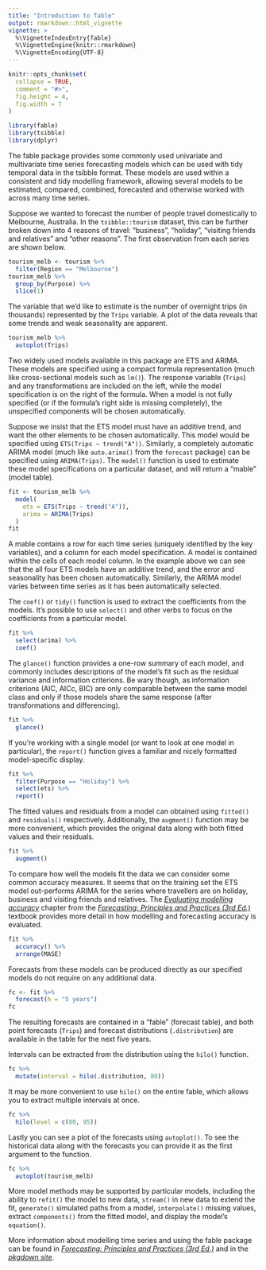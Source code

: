 ```yaml
---
title: "Introduction to fable"
output: rmarkdown::html_vignette
vignette: >
  %\VignetteIndexEntry{fable}
  %\VignetteEngine{knitr::rmarkdown}
  %\VignetteEncoding{UTF-8}
---
```


```r
knitr::opts_chunk$set(
  collapse = TRUE,
  comment = "#>",
  fig.height = 4,
  fig.width = 7
)
```

```r
library(fable)
library(tsibble)
library(dplyr)
```

The fable package provides some commonly used univariate and multivariate time series forecasting models which can be used with tidy temporal data in the tsibble format. These models are used within a consistent and tidy modelling framework, allowing several models to be estimated, compared, combined, forecasted and otherwise worked with across many time series.

Suppose we wanted to forecast the number of people travel domestically to Melbourne, Australia. In the `tsibble::tourism` dataset, this can be further broken down into 4 reasons of travel: "business", "holiday", "visiting friends and relatives" and "other reasons". The first observation from each series are shown below.

```r
tourism_melb <- tourism %>%
  filter(Region == "Melbourne")
tourism_melb %>% 
  group_by(Purpose) %>% 
  slice(1)
```

The variable that we'd like to estimate is the number of overnight trips (in thousands) represented by the `Trips` variable. A plot of the data reveals that some trends and weak seasonality are apparent.

```r
tourism_melb %>% 
  autoplot(Trips)
```

Two widely used models available in this package are ETS and ARIMA. These models are specified using a compact formula representation (much like cross-sectional models such as `lm()`). The response variable (`Trips`) and any transformations are included on the left, while the model specification is on the right of the formula. When a model is not fully specified (or if the formula's right side is missing completely), the unspecified components will be chosen automatically.

Suppose we insist that the ETS model must have an additive trend, and want the other elements to be chosen automatically. This model would be specified using `ETS(Trips ~ trend("A"))`. Similarly, a completely automatic ARIMA model (much like `auto.arima()` from the `forecast` package) can be specified using `ARIMA(Trips)`. The `model()` function is used to estimate these model specifications on a particular dataset, and will return a "mable" (model table).

```r
fit <- tourism_melb %>% 
  model(
    ets = ETS(Trips ~ trend("A")),
    arima = ARIMA(Trips)
  )
fit
```

A mable contains a row for each time series (uniquely identified by the key variables), and a column for each model specification. A model is contained within the cells of each model column. In the example above we can see that the all four ETS models have an additive trend, and the error and seasonality has been chosen automatically. Similarly, the ARIMA model varies between time series as it has been automatically selected.

The `coef()` or `tidy()` function is used to extract the coefficients from the models. It's possible to use `select()` and other verbs to focus on the coefficients from a particular model.

```r
fit %>% 
  select(arima) %>% 
  coef()
```

The `glance()` function provides a one-row summary of each model, and commonly includes descriptions of the model's fit such as the residual variance and information criterions. Be wary though, as information criterions (AIC, AICc, BIC) are only comparable between the same model class and only if those models share the same response (after transformations and differencing).

```r
fit %>% 
  glance()
```

If you're working with a single model (or want to look at one model in particular), the `report()` function gives a familiar and nicely formatted model-specific display.

```r
fit %>% 
  filter(Purpose == "Holiday") %>% 
  select(ets) %>% 
  report()
```

The fitted values and residuals from a model can obtained using `fitted()` and `residuals()` respectively. Additionally, the `augment()` function may be more convenient, which provides the original data along with both fitted values and their residuals.

```r
fit %>% 
  augment()
```

To compare how well the models fit the data we can consider some common accuracy measures. It seems that on the training set the ETS model out-performs ARIMA for the series where travellers are on holiday, business and visiting friends and relatives. The [*Evaluating modelling accuracy*](https://otexts.com/fpp3/evaluation.html) chapter from the [*Forecasting: Principles and Practices (3rd Ed.)*](https://otexts.com/fpp3/) textbook provides more detail in how modelling and forecasting accuracy is evaluated.

```r
fit %>% 
  accuracy() %>% 
  arrange(MASE)
```

Forecasts from these models can be produced directly as our specified models do not require on any additional data.

```r
fc <- fit %>% 
  forecast(h = "5 years")
fc
```

The resulting forecasts are contained in a "fable" (forecast table), and both point forecasts (`Trips`) and forecast distributions (`.distribution`) are available in the table for the next five years.

Intervals can be extracted from the distribution using the `hilo()` function.

```r
fc %>% 
  mutate(interval = hilo(.distribution, 80))
```

It may be more convenient to use `hilo()` on the entire fable, which allows you to extract multiple intervals at once.

```r
fc %>% 
  hilo(level = c(80, 95))
```


<!--
These intervals can also be unnested if you're looking to obtain the numerical values (`.lower`, `.upper`, and `level`).

```r
library(tidyr)
fc %>% 
  mutate(interval = hilo(.distribution, 80)) %>% 
  unnest_tsibble(interval)
```
-->

Lastly you can see a plot of the forecasts using `autoplot()`. To see the historical data along with the forecasts you can provide it as the first argument to the function.

```r
fc %>% 
  autoplot(tourism_melb)
```

More model methods may be supported by particular models, including the ability to `refit()` the model to new data, `stream()` in new data to extend the fit, `generate()` simulated paths from a model, `interpolate()` missing values, extract `components()` from the fitted model, and display the model's `equation()`.

More information about modelling time series and using the fable package can be found in [*Forecasting: Principles and Practices (3rd Ed.)*](https://otexts.com/fpp3/) and in the [*pkgdown site*](fable.tidyverts.org/).